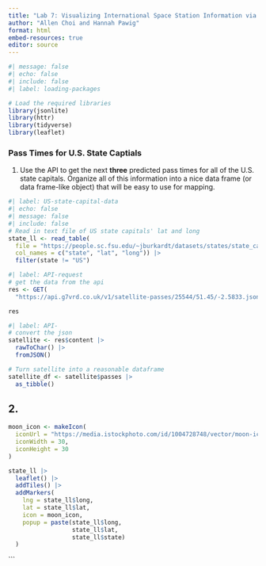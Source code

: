 ```yaml
---
title: "Lab 7: Visualizing International Space Station Information via APIs"
author: "Allen Choi and Hannah Pawig"
format: html
embed-resources: true
editor: source
---
```



```r
#| message: false
#| echo: false
#| include: false
#| label: loading-packages

# Load the required libraries
library(jsonlite)
library(httr)
library(tidyverse)
library(leaflet)
```



### Pass Times for U.S. State Captials

1. Use the API to get the next **three** predicted pass times for all of the 
U.S. state capitals. Organize all of this information into a nice data frame (or
data frame-like object) that will be easy to use for mapping.


```r
#| label: US-state-capital-data
#| echo: false
#| message: false
#| include: false
# Read in text file of US state capitals' lat and long
state_ll <- read_table(
  file = "https://people.sc.fsu.edu/~jburkardt/datasets/states/state_capitals_ll.txt",
  col_names = c("state", "lat", "long")) |> 
  filter(state != "US")
```

```r
#| label: API-request
# get the data from the api
res <- GET(
  "https://api.g7vrd.co.uk/v1/satellite-passes/25544/51.45/-2.5833.json?minelevation=70&hours=12")

res
```


```r
#| label: API-
# convert the json
satellite <- res$content |> 
  rawToChar() |> 
  fromJSON()
```



```r
# Turn satellite into a reasonable dataframe
satellite_df <- satellite$passes |> 
  as_tibble()
```


## 2.

```r
moon_icon <- makeIcon(
  iconUrl = "https://media.istockphoto.com/id/1004728748/vector/moon-icon-flat-design.jpg?s=1024x1024&w=is&k=20&c=fYH6eM0A_xymXZ_ZdQ19AHhBPwsQyh4Cz8EMKjYaIlk=",
  iconWidth = 30,
  iconHeight = 30
)

state_ll |> 
  leaflet() |> 
  addTiles() |> 
  addMarkers(
    lng = state_ll$long,
    lat = state_ll$lat,
    icon = moon_icon,
    popup = paste(state_ll$long,
                  state_ll$lat,
                  state_ll$state)
  )

```


```

